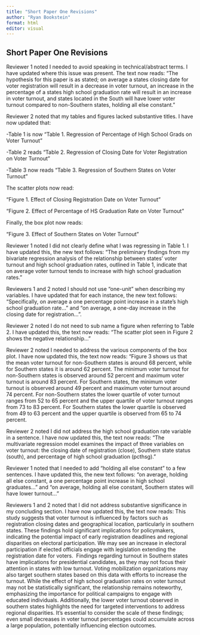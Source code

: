 ```yaml
---
title: "Short Paper One Revisions"
author: "Ryan Bookstein"
format: html
editor: visual
---
```


## Short Paper One Revisions

Reviewer 1 noted I needed to avoid speaking in technical/abstract terms. I have updated where this issue was present. The text now reads: "The hypothesis for this paper is as stated; on average a states closing date for voter registration will result in a decrease in voter turnout, an increase in the percentage of a states high school graduation rate will result in an increase in voter turnout, and states located in the South will have lower voter turnout compared to non-Southern states, holding all else constant."

Reviewer 2 noted that my tables and figures lacked substantive titles. I have now updated that: 

-Table 1 is now "Table 1. Regression of Percentage of High School Grads on Voter Turnout"

-Table 2 reads "Table 2. Regression of Closing Date for Voter Registration on Voter Turnout"

-Table 3 now reads "Table 3. Regression of Southern States on Voter Turnout"

The scatter plots now read:

"Figure 1. Effect of Closing Registration Date on Voter Turnout"

"Figure 2. Effect of Percentage of HS Graduation Rate on Voter Turnout"

Finally, the box plot now reads: 

"Figure 3. Effect of Southern States on Voter Turnout"\

Reviewer 1 noted I did not clearly define what I was regressing in Table 1. I have updated this, the new text follows: "The preliminary findings from my bivariate regression analysis of the relationship between states' voter turnout and high school graduation rates, outlined in Table 1, indicate that on average voter turnout tends to increase with high school graduation rates."\

Reviewers 1 and 2 noted I should not use "one-unit" when describing my variables. I have updated that for each instance, the new text follows: "Specifically, on average a one percentage point increase in a state's high school graduation rate..." and "on average, a one-day increase in the closing date for registration...". \

Reviewer 2 noted I do not need to sub name a figure when referring to Table 2. I have updated this, the text now reads: "The scatter plot seen in Figure 2 shows the negative relationship..."

Reviewer 2 noted I needed to address the various components of the box plot. I have now updated this, the text now reads: "Figure 3 shows us that the mean voter turnout for non-Southern states is around 68 percent, while for Southern states it is around 62 percent. The minimum voter turnout for non-Southern states is observed around 52 percent and maximum voter turnout is around 83 percent. For Southern states, the minimum voter turnout is observed around 49 percent and maximum voter turnout around 74 percent. For non-Southern states the lower quartile of voter turnout ranges from 52 to 65 percent and the upper quartile of voter turnout ranges from 73 to 83 percent. For Southern states the lower quartile is observed from 49 to 63 percent and the upper quartile is observed from 65 to 74 percent. \

Reviewer 2 noted I did not address the high school graduation rate variable in a sentence. I have now updated this, the text now reads: "The multivariate regression model examines the impact of three variables on voter turnout: the closing date of registration (close), Southern state status (south), and percentage of high school graduation (pcthsg)."\

Reviewer 1 noted that I needed to add "holding all else constant" to a few sentences. I have updated this, the new text follows: "on average, holding all else constant, a one percentage point increase in high school graduates..." and "on average, holding all else constant, Southern states will have lower turnout..."\

Reviewers 1 and 2 noted that I did not address substantive significance in my concluding section. I have now updated this, the text now reads: This study suggests that voter turnout is influenced by factors such as registration closing dates and geographical location, particularly in southern states. These findings hold significant implications for policymakers, indicating the potential impact of early registration deadlines and regional disparities on electoral participation. We may see an increase in electoral participation if elected officials engage with legislation extending the registration date for voters.  Findings regarding turnout in Southern states have implications for presidential candidates, as they may not focus their attention in states with low turnout. Voting mobilization organizations may also target southern states based on this data with efforts to increase the turnout. While the effect of high school graduation rates on voter turnout may not be statistically significant, the relationship remains noteworthy, emphasizing the importance for political campaigns to engage with educated individuals. Additionally, the lower voter turnout observed in southern states highlights the need for targeted interventions to address regional disparities. It's essential to consider the scale of these findings; even small decreases in voter turnout percentages could accumulate across a large population, potentially influencing election outcomes.
